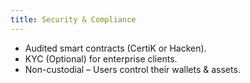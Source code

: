 ```yaml
---
title: Security & Compliance
---
```


- Audited smart contracts (CertiK or Hacken).  
- KYC (Optional) for enterprise clients.  
- Non-custodial – Users control their wallets & assets.